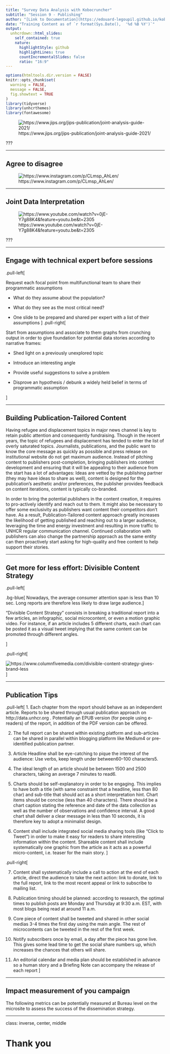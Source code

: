 ```yaml
---
title: "Survey Data Analysis with Kobocruncher"
subtitle: "Session 9 - Publishing"
author: "[Link to Documentation](https://edouard-legoupil.github.io/kobocruncher/) -- [Link to Previous Session](08-Anonymising.html)   "
date: "Training Content as of `r format(Sys.Date(),  '%d %B %Y')`"
output:
  unhcrdown::html_slides:
    self_contained: true
    nature:
      highlightStyle: github
      highlightLines: true
      countIncrementalSlides: false
      ratio: "16:9"
---
```


```r
options(htmltools.dir.version = FALSE)
knitr::opts_chunk$set(
  warning = FALSE,
  message = FALSE,
  fig.showtext = TRUE
)
library(tidyverse)
library(unhcrthemes)
library(fontawesome)
```



![https://www.jips.org/jips-publication/joint-analysis-guide-2021/](../../inst/jips.png)

???




---

## Agree to disagree



![https://www.instagram.com/p/CLmsp_AhLen/](../../inst/garcia.png)

---

## Joint Data Interpretation


![https://www.youtube.com/watch?v=0jE-Y7g88K4&feature=youtu.be&t=2305](../../inst/joint.png)

???



---

## Engage with technical expert before sessions


.pull-left[

Request each focal point from multifunctional team to share their programmatic assumptions

 * What do they assume about the population?

 * What do they see as the most critical need?

 * One slide to be prepared and shared per expert with a list of their assumptions
]
.pull-right[

Start from assumptions and associate to them graphs from crunching output in order to give foundation for potential data stories according to narrative frames:

 * Shed light on a previously unexplored topic

 * Introduce an interesting angle

 * Provide useful suggestions to solve a problem

 * Disprove an hypothesis / debunk a widely held belief in terms of programmatic assumption

]

--- 

## Building Publication-Tailored Content 

Having refugee and displacement topics in major news channel is key to retain public attention and consequently fundraising. Though in the recent years, the topic of refugees and displacement has tended to enter the list of overly saturated topics. Journalists, publications, and the public want to know the core message as quickly as possible and press release on institutional website do not get maximum audience. Instead of pitching content to publishers post-completion, bringing publishers into content development and ensuring that it will be appealing to their audience from the start has a lot of advantages: Ideas are vetted by the publishing partner (they may have ideas to share as well), content is designed for the publication’s aesthetic and/or preferences, the publisher provides feedback on content iterations, content is typically co-branded.

In order to bring the potential publishers in the content creation, it requires to pro-actively identify and reach out to them. It might also be necessary to offer some exclusivity as publishers want content their competitors don’t have. As a result, Publication-Tailored content approach greatly increases the likelihood of getting published and reaching out to a larger audience, leveraging the time and energy investment and resulting in more traffic to UNHCR regular communication channel. Continued collaboration with publishers can also change the partnership approach as the same entity can then proactively start asking for high-quality and free content to help support their stories.

---

## Get more for less effort: Divisible Content Strategy

.pull-left[
 
 .bg-blue[
Nowadays, the average consumer attention span is less than 10 sec. Long reports are therefore less likely to draw large audience.
] 

“Divisible Content Strategy” consists in breaking  a traditional report into a few articles, an infographic, social microcontent, or even a motion graphic video. For instance, if an article includes 5 different charts, each chart can be posted it as a visual tweet implying that the same content can be promoted through different angles.

]

.pull-right[


![https://www.columnfivemedia.com/divisible-content-strategy-gives-brand-less](../../inst/divisible.png)
]






---



## Publication Tips


.pull-left[
 1. Each chapter from the report should behave as an independent article. Reports to be shared through usual publication approach on http://data.unhcr.org . Potentially an EPUB version (for people using e-readers) of the report, in addition of the PDF version can be offered.

 2. The full report can be shared within existing platform and sub-articles can be shared in parallel within blogging platform like Medium4 or pre-identified publication partner.

 3. Article Headline shall be eye-catching to pique the interest of the audience: Use verbs, keep length under between60–100 characters5.

 4. The ideal length of an article should be between 1500 and 2500 characters, taking an average 7 minutes to read6.

 5. Charts should be self-explanatory in order to be engaging. This implies to have both a title (with same constraint that a headline, less than 80 char) and sub-title that should act as a short interpretation hint. Chart items should be concise (less than 40 characters). There should be a chart caption stating the reference and date of the data collection as well as the number of observations and confidence interval. A good chart shall deliver a clear message in less than 10 seconds, it is therefore key to adopt a minimalist design.

 6. Content shall include integrated social media sharing tools (like “Click to Tweet”) in order to make it easy for readers to share interesting information within the content. Shareable content shall include systematically one graphic from the article as it acts as a powerful micro-content, i.e. teaser for the main story.
]

.pull-right[


 7. Content shall systematically include a call to action at the end of each article, direct the audience to take the next action: link to donate, link to the full report, link to the most recent appeal or link to subscribe to mailing list.

 8. Publication timing should be planned: according to research, the optimal times to publish posts are Monday and Thursday at 9:30 a.m. EST, with most blogs being read at around 11 a.m.

 8. Core piece of content shall be tweeted and shared in other social medias 3-4 times the first day using the main angle. The rest of microcontents can be tweeted in the rest of the first week.

 9.  Notify subscribers once by email, a day after the piece has gone live. This gives some lead time to get the social share numbers up, which increases the chances that others will share.

 10. An editorial calendar and media plan should be established in advance so a human story and a Briefing Note can accompany the release of each report
]





---

## Impact measurement of you campaign

The following metrics can be potentially measured at Bureau level on the microsite to assess the success of the dissemination strategy.

---
class: inverse, center, middle

# Thank you

